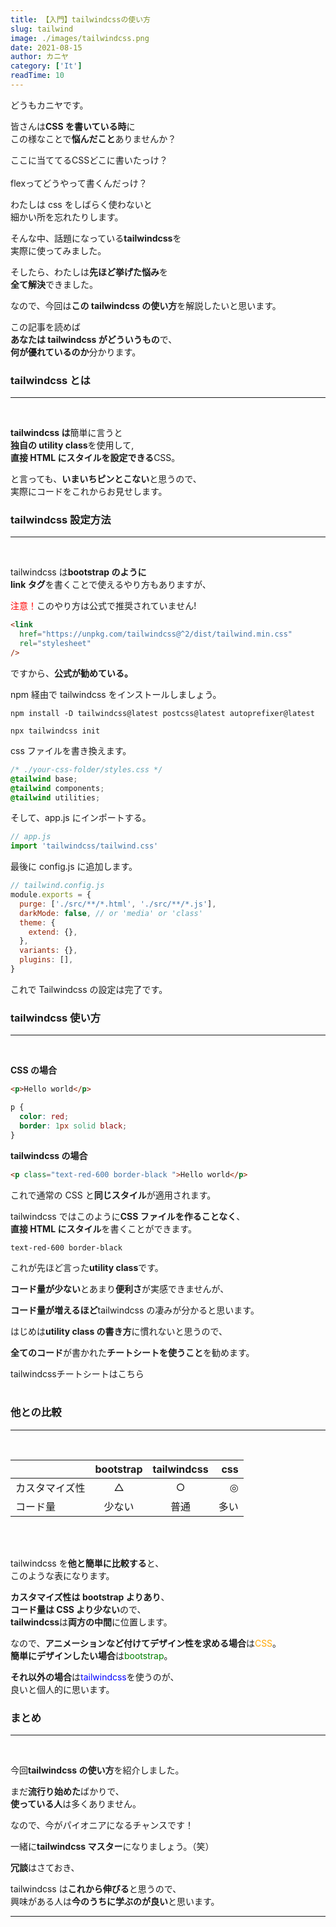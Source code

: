 ```yaml
---
title: 【入門】tailwindcssの使い方
slug: tailwind
image: ./images/tailwindcss.png
date: 2021-08-15
author: カニヤ
category: ['It']
readTime: 10
---
```



どうもカニヤです。

皆さんは**CSS を書いている時**に<br/>
この様なことで**悩んだこと**ありませんか？

<div className="ballon ballon-left">ここに当ててるCSSどこに書いたっけ？</div>
<br />

<div className="ballon ballon-right">flexってどうやって書くんだっけ？</div>

わたしは css をしばらく使わないと<br/>
細かい所を忘れたりします。

そんな中、話題になっている**tailwindcss**を<br/>
実際に使ってみました。

そしたら、わたしは**先ほど挙げた悩み**を<br/>
**全て解決**できました。

なので、今回は**この tailwindcss の使い方**を解説したいと思います。

この記事を読めば<br/>
**あなたは tailwindcss がどういうもの**で、<br/>
**何が優れているのか**分かります。

### tailwindcss とは

---

<br />

**tailwindcss は**簡単に言うと<br/>
**独自の utility class**を使用して,<br/>
**直接 HTML にスタイルを設定できる**CSS。

と言っても、**いまいちピンとこない**と思うので、<br/>
実際にコードをこれからお見せします。

### tailwindcss 設定方法

---

<br />

tailwindcss は**bootstrap のように**<br/>
**link タグ**を書くことで使えるやり方もありますが、<br/>

<font color="red">注意！</font>このやり方は公式で推奨されていません!

```html
<link
  href="https://unpkg.com/tailwindcss@^2/dist/tailwind.min.css"
  rel="stylesheet"
/>
```

ですから、**公式が勧めている。**

<span className="line line-yellow">
  npm 経由で tailwindcss をインストールしましょう。
</span>

```terminal
npm install -D tailwindcss@latest postcss@latest autoprefixer@latest

npx tailwindcss init
```

css ファイルを書き換えます。

```css
/* ./your-css-folder/styles.css */
@tailwind base;
@tailwind components;
@tailwind utilities;
```

そして、app.js にインポートする。

```js
// app.js
import 'tailwindcss/tailwind.css'
```

最後に config.js に追加します。

```js
// tailwind.config.js
module.exports = {
  purge: ['./src/**/*.html', './src/**/*.js'],
  darkMode: false, // or 'media' or 'class'
  theme: {
    extend: {},
  },
  variants: {},
  plugins: [],
}
```

これで Tailwindcss の設定は完了です。

### tailwindcss 使い方

---

<br />

**CSS の場合**

```html
<p>Hello world</p>
```

```css
p {
  color: red;
  border: 1px solid black;
}
```

**tailwindcss の場合**

```html
<p class="text-red-600 border-black ">Hello world</p>
```

これで通常の CSS と**同じスタイル**が適用されます。

tailwindcss ではこのように**CSS ファイルを作ることなく**、<br/>
**直接 HTML にスタイル**を書くことができます。

`text-red-600 border-black`

これが先ほど言った**utility class**です。

**コード量が少ない**とあまり**便利さ**が実感できませんが、

**コード量が増えるほど**<span className="line line-yellow">tailwindcss の凄み</span>が分かると思います。

はじめは**utility class の書き方**に慣れないと思うので、

**全てのコード**が書かれた**チートシートを使うこと**を勧めます。

<Link
  to="https://nerdcave.com/tailwind-cheat-sheet"
  className="linkcolor link-text"
>
  tailwindcssチートシートはこちら
</Link>
<br />
<br />

### 他との比較

---

<br />

|                | bootstrap | tailwindcss |  css |
| :------------- | :-------: | :---------: | ---: |
| カスタマイズ性 |     △     |      ○      |    ◎ |
| コード量       |  少ない   |    普通     | 多い |

<br />
<br />

tailwindcss を**他と簡単に比較する**と、<br/>
このような表になります。

**カスタマイズ性は bootstrap よりあり**、<br/>
**コード量は CSS より少ない**ので、<br/>
**tailwindcss**は**両方の中間**に位置します。

なので、**アニメーションなど付けてデザイン性を求める場合**は<font color="orange">CSS</font>。<br/>
**簡単にデザインしたい場合**は<font color="green">bootstrap</font>。

**それ以外の場合**は<font color="blue">tailwindcss</font>を使うのが、<br/>
良いと個人的に思います。

### まとめ

---

<br />

今回**tailwindcss の使い方**を紹介しました。

まだ**流行り始めた**ばかりで、<br/>
**使っている人**は多くありません。

なので、<span className="line line-yellow">今がパイオニアになるチャンスです！</span>

一緒に**tailwindcss マスター**になりましょう。（笑）

**冗談**はさておき、

tailwindcss は**これから伸びる**と思うので、<br/>
興味がある人は**今のうちに学ぶのが良い**と思います。

---

